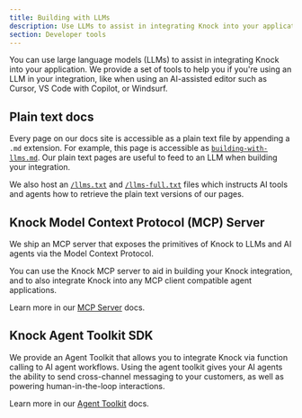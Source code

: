 ```yaml
---
title: Building with LLMs
description: Use LLMs to assist in integrating Knock into your application.
section: Developer tools
---
```


You can use large language models (LLMs) to assist in integrating Knock into your application. We provide a set of tools to help you if you're using an LLM in your integration, like when using an AI-assisted editor such as Cursor, VS Code with Copilot, or Windsurf.

## Plain text docs

Every page on our docs site is accessible as a plain text file by appending a `.md` extension. For example, this page is accessible as [`building-with-llms.md`](/developer-tools/building-with-llms.md). Our plain text pages are useful to feed to an LLM when building your integration.

We also host an [`/llms.txt`](https://docs.knock.app/llms.txt) and [`/llms-full.txt`](https://docs.knock.app/llms-full.txt) files which instructs AI tools and agents how to retrieve the plain text versions of our pages.

## Knock Model Context Protocol (MCP) Server

We ship an MCP server that exposes the primitives of Knock to LLMs and AI agents via the Model Context Protocol.

You can use the Knock MCP server to aid in building your Knock integration, and to also integrate Knock into any MCP client compatible agent applications.

Learn more in our [MCP Server](/developer-tools/mcp-server) docs.

## Knock Agent Toolkit SDK

We provide an Agent Toolkit that allows you to integrate Knock via function calling to AI agent workflows. Using the agent toolkit gives your AI agents the ability to send cross-channel messaging to your customers, as well as powering human-in-the-loop interactions.

Learn more in our [Agent Toolkit](/developer-tools/agent-toolkit/overview) docs.
